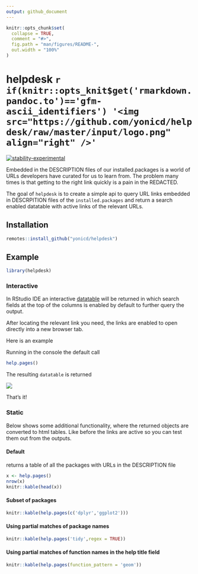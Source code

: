 ```yaml
---
output: github_document
---
```


<!-- README.md is generated from README.Rmd. Please edit that file -->

```r
knitr::opts_chunk$set(
  collapse = TRUE,
  comment = "#>",
  fig.path = "man/figures/README-",
  out.width = "100%"
)
```

# helpdesk `r if(knitr::opts_knit$get('rmarkdown.pandoc.to')=='gfm-ascii_identifiers') '<img src="https://github.com/yonicd/helpdesk/raw/master/input/logo.png" align="right" />'`


<!-- badges: start -->
[![stability-experimental](https://img.shields.io/badge/stability-experimental-orange.svg)]()
<!-- badges: end -->

Embedded in the DESCRIPTION files of our installed.packages is a world of URLs developers have curated for us to learn from. The problem many times is that getting to the right link quickly is a pain in the REDACTED. 

The goal of `helpdesk` is to create a simple api to query URL links embedded in DESCRPITION files of the `installed.packages` and return a search enabled datatable with active links of the relevant URLs.

## Installation

``` r
remotes::install_github("yonicd/helpdesk")
```

## Example

```r
library(helpdesk)
```

### Interactive

In RStudio IDE an interactive [datatable](https://rstudio.github.io/DT/) will be returned in which search fields at the top of the columns is enabled by default to further query the output. 

After locating the relevant link you need, the links are enabled to open directly into a new browser tab. 

Here is an example

Running in the console the default call 

```r
help.pages()
```

The resulting `datatable` is returned

![](docs/helpdesk.gif)

That's it!

### Static

Below shows some additional functionality, where the returned objects are converted to html tables. Like before the links are active so you can test them out from the outputs.

#### Default

returns a table of all the packages with URLs in the DESCRIPTION file

```r
x <- help.pages()
nrow(x)
knitr::kable(head(x))
```

#### Subset of packages

```r
knitr::kable(help.pages(c('dplyr','ggplot2')))
```

#### Using partial matches of package names

```r
knitr::kable(help.pages('tidy',regex = TRUE))
```

#### Using partial matches of function names in the help title field

```r
knitr::kable(help.pages(function_pattern = 'geom'))
```
